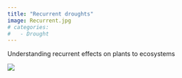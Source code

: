 ```yaml
---
title: "Recurrent droughts"
image: Recurrent.jpg
# categories: 
#   - Drought
---
```


Understanding recurrent effects on plants to ecosystems

![](Recurrent.jpg)
